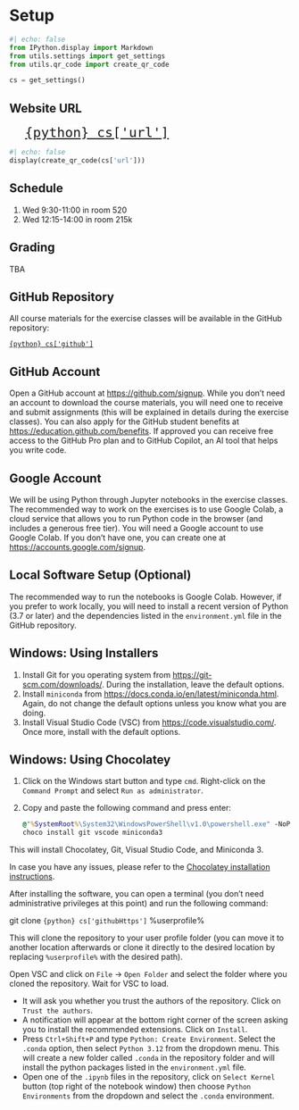 # Setup {.unnumbered}

```python
#| echo: false
from IPython.display import Markdown
from utils.settings import get_settings
from utils.qr_code import create_qr_code

cs = get_settings()
```

:::{.callout-note}
## Website URL

[`{python} cs['url']`](`{python} cs['url']`){style="font-size:2em; margin-left: 1em;"}

```python
#| echo: false
display(create_qr_code(cs['url']))
```
:::

## Schedule

1.  Wed 9:30-11:00 in room 520
2.  Wed 12:15-14:00 in room 215k

## Grading

TBA

## GitHub Repository

All course materials for the exercise classes will be available in the GitHub repository:

[`{python} cs['github']`](`{python} cs['github']`)

## GitHub Account

Open a GitHub account at <https://github.com/signup>. While you don't need an account to download the course materials, you will need one to receive and submit assignments (this will be explained in details during the exercise classes). You can also apply for the GitHub student benefits at <https://education.github.com/benefits>. If approved you can receive free access to the GitHub Pro plan and to GitHub Copilot, an AI tool that helps you write code.


## Google Account

We will be using Python through Jupyter notebooks in the exercise classes. The recommended way to work on the exercises is to use Google Colab, a cloud service that allows you to run Python code in the browser (and includes a generous free tier). You will need a Google account to use Google Colab. If you don't have one, you can create one at <https://accounts.google.com/signup>.

## Local Software Setup (Optional)

The recommended way to run the notebooks is Google Colab. However, if you prefer to work locally, you will need to install a recent version of Python (3.7 or later) and the dependencies listed in the `environment.yml` file in the GitHub repository.

:::{.callout-note collapsed="true"}
## Windows: Using Installers

1. Install Git for you operating system from [https://git-scm.com/downloads/](https://git-scm.com/downloads). During the installation, leave the default options.
2. Install `miniconda` from [https://docs.conda.io/en/latest/miniconda.html](https://docs.conda.io/en/latest/miniconda.html). Again, do not change the default options unless you know what you are doing.
3. Install Visual Studio Code (VSC) from [https://code.visualstudio.com/](https://code.visualstudio.com/). Once more, install with the default options.


:::


:::{.callout-note collapsed=true}
## Windows: Using Chocolatey

1. Click on the Windows start button and type `cmd`. Right-click on the `Command Prompt` and select `Run as administrator`.
2. Copy and paste the following command and press enter:

    ```cmd
    @"%SystemRoot%\System32\WindowsPowerShell\v1.0\powershell.exe" -NoProfile -InputFormat None -ExecutionPolicy Bypass -Command "iex ((New-Object System.Net.WebClient).DownloadString('https://community.chocolatey.org/install.ps1'))" && SET "PATH=%PATH%;%ALLUSERSPROFILE%\chocolatey\bin"
    choco install git vscode miniconda3    
    ```

This will install Chocolatey, Git, Visual Studio Code, and Miniconda 3.

In case you have any issues, please refer to the [Chocolatey installation instructions](https://chocolatey.org/install).
:::

After installing the software, you can open a terminal (you don't need administrative privileges at this point) and run the following command:

git clone `{python} cs['githubHttps']` %userprofile%

This will clone the repository to your user profile folder (you can move it to another location afterwards or clone it directly to the desired location by replacing `%userprofile%` with the desired path).

Open VSC and click on `File` -> `Open Folder` and select the folder where you cloned the repository. Wait for
VSC to load.

- It will ask you whether you trust the authors of the repository. Click on `Trust the authors`.
- A notification will appear at the bottom right corner of the screen asking you to install the recommended extensions. Click on `Install`.
- Press `Ctrl+Shift+P` and type `Python: Create Environment`. Select the `.conda` option, then select `Python 3.12` from the dropdown menu. This will create a new folder called `.conda` in the repository folder and will install the python packages listed in the `environment.yml` file.
- Open one of the `.ipynb` files in the repository, click on `Select Kernel` button (top right of the notebook window) then choose `Python Environments` from the dropdown and select the `.conda` environment.

